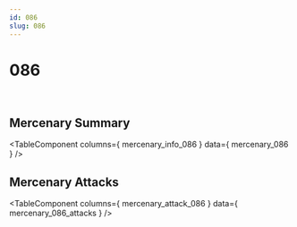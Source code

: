 ```yaml
---
id: 086
slug: 086
---
```



# 086

<div style = {{ display: "flex" }}>
    <Image img={require('@site/static/img/mercenaries/illust/thum_char_view_n_086.jpg')}/>
    <Image img={require('@site/static/img/mercenaries/illust/thum_char_view_o_086.jpg')}/>
</div>

## Mercenary Summary

<TableComponent
  columns={ mercenary_info_086 }
  data={ mercenary_086 }
/>

## Mercenary Attacks

<TableComponent
  columns={ mercenary_attack_086 }
  data={ mercenary_086_attacks }
/>
